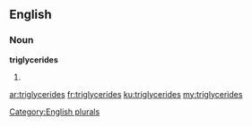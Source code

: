 ==English==

===Noun===
'''triglycerides'''

# {{plural of|[[triglyceride]]}}

[[Category:English plurals]]

[[ar:triglycerides]]
[[fr:triglycerides]]
[[ku:triglycerides]]
[[my:triglycerides]]